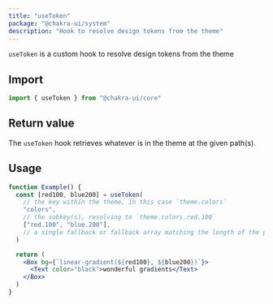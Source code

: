 ```yaml
---
title: "useToken"
package: "@chakra-ui/system"
description: "Hook to resolve design tokens from the theme"
---
```


`useToken` is a custom hook to resolve design tokens from the theme

## Import

```js
import { useToken } from "@chakra-ui/core"
```

## Return value

The `useToken` hook retrieves whatever is in the theme at the given path(s).

## Usage

```jsx
function Example() {
  const [red100, blue200] = useToken(
    // the key within the theme, in this case `theme.colors`
    "colors",
    // the subkey(s), resolving to `theme.colors.red.100`
    ["red.100", "blue.200"],
    // a single fallback or fallback array matching the length of the previous arg
  )

  return (
    <Box bg={`linear-gradient(${red100}, ${blue200})`}>
      <Text color="black">wonderful gradients</Text>
    </Box>
  )
}
```
